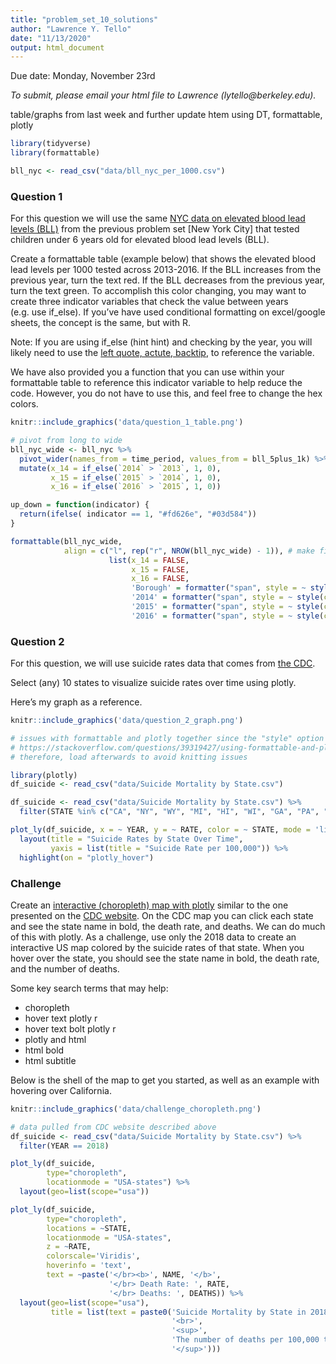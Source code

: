 ```yaml
---
title: "problem_set_10_solutions"
author: "Lawrence Y. Tello"
date: "11/13/2020"
output: html_document
---
```


Due date: Monday, November 23rd

*To submit, please email your html file to Lawrence (lytello@berkeley.edu).*

table/graphs from last week and further update htem using DT, formattable, plotly

```r
library(tidyverse)
library(formattable)
```

```r
bll_nyc <- read_csv("data/bll_nyc_per_1000.csv")
```

### Question 1

For this question we will use the same [NYC data on elevated blood lead levels (BLL)](https://data.cityofnewyork.us/Health/Children-Under-6-yrs-with-Elevated-Blood-Lead-Leve/tnry-kwh5) from the previous problem set [New York City] that tested children under 6 years old for elevated blood lead levels (BLL). 

Create a formattable table (example below) that shows the elevated blood lead levels per 1000 tested across 2013-2016. If the BLL increases from the previous year, turn the text red. If the BLL decreases from the previous year, turn the text green. To accomplish this color changing, you may want to create three indicator variables that check the value between years (e.g. use if_else). If you've have used conditional formatting on excel/google sheets, the concept is the same, but with R. 

Note: If you are using if_else (hint hint) and checking by the year, you will likely need to use the [left quote, actute, backtip](https://www.computerhope.com/jargon/b/backquot.htm#:~:text=Alternatively%20known%20as%20acute%2C%20backtick,keyboard%20key%20as%20the%20tilde.), to reference the variable. 

We have also provided you a function that you can use within your formattable table to reference this indicator variable to help reduce the code. However, you do not have to use this, and feel free to change the hex colors. 

```r
knitr::include_graphics('data/question_1_table.png')
```

```r
# pivot from long to wide
bll_nyc_wide <- bll_nyc %>%
  pivot_wider(names_from = time_period, values_from = bll_5plus_1k) %>%
  mutate(x_14 = if_else(`2014` > `2013`, 1, 0),
         x_15 = if_else(`2015` > `2014`, 1, 0),
         x_16 = if_else(`2016` > `2015`, 1, 0))

up_down = function(indicator) {
  return(ifelse( indicator == 1, "#fd626e", "#03d584"))
}

formattable(bll_nyc_wide,
            align = c("l", rep("r", NROW(bll_nyc_wide) - 1)), # make first column left aligned
                      list(x_14 = FALSE,
                           x_15 = FALSE,
                           x_16 = FALSE,
                           'Borough' = formatter("span", style = ~ style(color = "grey", font.weight = "bold")),
                           '2014' = formatter("span", style = ~ style(color = up_down(x_14))),
                           '2015' = formatter("span", style = ~ style(color = up_down(x_15))),
                           '2016' = formatter("span", style = ~ style(color = up_down(x_16)))))

```
\newpage

### Question 2

For this question, we will use suicide rates data that comes from [the CDC](https://www.cdc.gov/nchs/pressroom/sosmap/suicide-mortality/suicide.htm). 

Select (any) 10 states to visualize suicide rates over time using plotly. 

Here's my graph as a reference. 

```r
knitr::include_graphics('data/question_2_graph.png')
```

```r
# issues with formattable and plotly together since the "style" option overlap
# https://stackoverflow.com/questions/39319427/using-formattable-and-plotly-simultaneously
# therefore, load afterwards to avoid knitting issues

library(plotly) 
df_suicide <- read_csv("data/Suicide Mortality by State.csv")
```


```r


df_suicide <- read_csv("data/Suicide Mortality by State.csv") %>%
  filter(STATE %in% c("CA", "NY", "WY", "MI", "HI", "WI", "GA", "PA", "FL", "AZ"))

plot_ly(df_suicide, x = ~ YEAR, y = ~ RATE, color = ~ STATE, mode = 'lines') %>%
  layout(title = "Suicide Rates by State Over Time",
         yaxis = list(title = "Suicide Rate per 100,000")) %>%
  highlight(on = "plotly_hover")
```

\newpage

### Challenge

Create an [interactive (choropleth) map with plotly](https://plotly.com/r/choropleth-maps/) similar to the one presented on the [CDC website](https://www.cdc.gov/nchs/pressroom/sosmap/suicide-mortality/suicide.htm). On the CDC map you can click each state and see the state name in bold, the death rate, and deaths. We can do much of this with plotly. As a challenge, use only the 2018 data to create an interactive US map colored by the suicide rates of that state. When you hover over the state, you should see the state name in bold, the death rate, and the number of deaths. 

Some key search terms that may help: 

* choropleth
* hover text plotly r
* hover text bolt plotly r
* plotly and html
* html bold
* html subtitle

Below is the shell of the map to get you started, as well as an example with hovering over California.

```r
knitr::include_graphics('data/challenge_choropleth.png')
```

```r
# data pulled from CDC website described above 
df_suicide <- read_csv("data/Suicide Mortality by State.csv") %>%
  filter(YEAR == 2018)

plot_ly(df_suicide,
        type="choropleth",
        locationmode = "USA-states") %>%
  layout(geo=list(scope="usa")) 
```

```r
plot_ly(df_suicide,
        type="choropleth", 
        locations = ~STATE,
        locationmode = "USA-states", 
        z = ~RATE,
        colorscale='Viridis',
        hoverinfo = 'text',
        text = ~paste('</br><b>', NAME, '</b>',
                      '</br> Death Rate: ', RATE,
                      '</br> Deaths: ', DEATHS)) %>%
  layout(geo=list(scope="usa"),
         title = list(text = paste0('Suicide Mortality by State in 2018',
                                    '<br>',
                                    '<sup>',
                                    'The number of deaths per 100,000 total population',
                                    '</sup>')))
```

